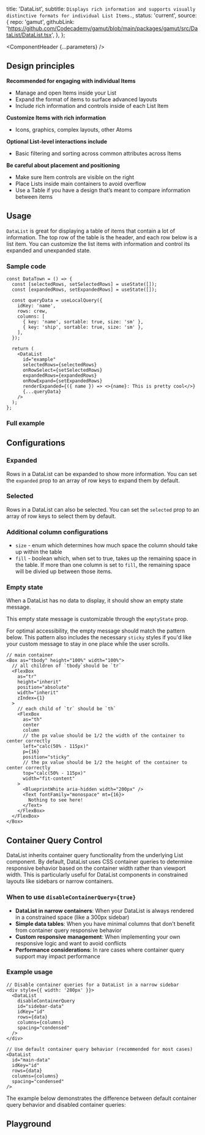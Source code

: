 


  title: 'DataList',
  subtitle: `Displays rich information and supports visually distinctive formats for individual List Items.`,
  status: 'current',
  source: {
    repo: 'gamut',
    githubLink:
      'https://github.com/Codecademy/gamut/blob/main/packages/gamut/src/DataList/DataList.tsx',
  },
};

<Meta of={DataListStories} />

<ComponentHeader {...parameters} />

## Design principles

**Recommended for engaging with individual Items**

- Manage and open Items inside your List
- Expand the format of items to surface advanced layouts
- Include rich information and controls inside of each List Item

**Customize Items with rich information**

- Icons, graphics, complex layouts, other Atoms

**Optional List-level interactions include**

- Basic filtering and sorting across common attributes across Items

**Be careful about placement and positioning**

- Make sure Item controls are visible on the right
- Place Lists inside main containers to avoid overflow
- Use a Table if you have a design that’s meant to compare information between items

## Usage

`DataList` is great for displaying a table of items that contain a lot of information. The top row of the table is the header, and each row below is a list item. You can customize the list items with information and control its expanded and unexpanded state.

### Sample code

```tsx
const DataTown = () => {
  const [selectedRows, setSelectedRows] = useState([]);
  const [expandedRows, setExpandedRows] = useState([]);

  const queryData = useLocalQuery({
    idKey: 'name',
    rows: crew,
    columns: [
      { key: 'name', sortable: true, size: 'sm' },
      { key: 'ship', sortable: true, size: 'sm' },
    ],
  });

  return (
    <DataList
      id="example"
      selectedRows={selectedRows}
      onRowSelect={setSelectedRows}
      expandedRows={expandedRows}
      onRowExpand={setExpandedRows}
      renderExpanded={({ name }) => <>{name}: This is pretty cool</>}
      {...queryData}
    />
  );
};
```

### Full example

<Canvas of={DataListStories.FullDataList} />

## Configurations

### Expanded

Rows in a DataList can be expanded to show more information. You can set the `expanded` prop to an array of row keys to expand them by default.

<Canvas of={DataListStories.Expanded} />

### Selected

Rows in a DataList can also be selected. You can set the `selected` prop to an array of row keys to select them by default.

<Canvas of={DataListStories.Selected} />

### Additional column configurations

- `size` - enum which determines how much space the column should take up within the table
- `fill` - boolean which, when set to true, takes up the remaining space in the table. If more than one column is set to `fill`, the remaining space will be divied up between those items.

### Empty state

When a DataList has no data to display, it should show an empty state message.

<Canvas of={DataListStories.EmptyState} />

This empty state message is customizable through the `emptyState` prop.

<Canvas of={DataListStories.EmptyStateCustom} />

For optimal accessibility, the empty message should match the pattern below. This pattern also includes the necessary `sticky` styles if you'd like your custom message to stay in one place while the user scrolls.

```tsx
// main container
<Box as="tbody" height="100%" width="100%">
  // all children of `tbody`should be `tr`
  <FlexBox
    as="tr"
    height="inherit"
    position="absolute"
    width="inherit"
    zIndex={1}
  >
    // each child of `tr` should be `th`
    <FlexBox
      as="th"
      center
      column
      // the px value should be 1/2 the width of the container to center correctly
      left="calc(50% - 115px)"
      p={16}
      position="sticky"
      // the px value should be 1/2 the height of the container to center correctly
      top="calc(50% - 115px)"
      width="fit-content"
    >
      <BlueprintWhite aria-hidden width="200px" />
      <Text fontFamily="monospace" mt={16}>
        Nothing to see here!
      </Text>
    </FlexBox>
  </FlexBox>
</Box>
```

## Container Query Control

DataList inherits container query functionality from the underlying List component. By default, DataList uses CSS container queries to determine responsive behavior based on the container width rather than viewport width. This is particularly useful for DataList components in constrained layouts like sidebars or narrow containers.

### When to use `disableContainerQuery={true}`

- **DataList in narrow containers**: When your DataList is always rendered in a constrained space (like a 300px sidebar)
- **Simple data tables**: When you have minimal columns that don't benefit from container query responsive behavior
- **Custom responsive management**: When implementing your own responsive logic and want to avoid conflicts
- **Performance considerations**: In rare cases where container query support may impact performance

### Example usage

```tsx
// Disable container queries for a DataList in a narrow sidebar
<div style={{ width: '280px' }}>
  <DataList
    disableContainerQuery
    id="sidebar-data"
    idKey="id"
    rows={data}
    columns={columns}
    spacing="condensed"
  />
</div>

// Use default container query behavior (recommended for most cases)
<DataList
  id="main-data"
  idKey="id"
  rows={data}
  columns={columns}
  spacing="condensed"
/>
```

The example below demonstrates the difference between default container query behavior and disabled container queries:

<Canvas of={DataListStories.DisableContainerQuery} />

<Callout text="In most cases, you should use the default container query behavior as it provides better responsive design. Only disable container queries when you have specific layout requirements that conflict with the default behavior." />

## Playground

<Canvas sourceState="shown" of={DataListStories.Default} />

<Controls />

